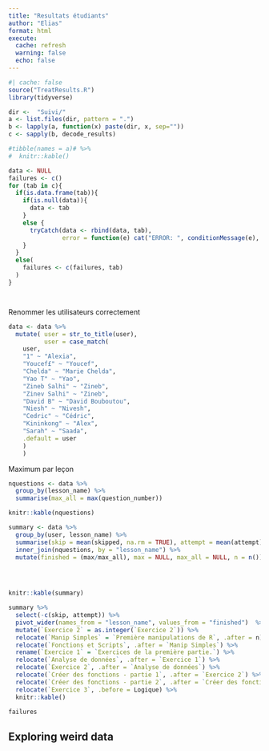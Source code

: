 ```yaml
---
title: "Resultats étudiants"
author: "Elias"
format: html
execute: 
  cache: refresh
  warning: false
  echo: false
---
```


<!-- Exercice 1 de Yanis Medjnoun : il manque toujours une lettre. -->
<!-- Saada a rendu un exercice de Pedro, mais j'ai bien vu le bon exercice rendu. -->

```r
#| cache: false
source("TreatResults.R")
library(tidyverse)
```

```r
dir <-  "Suivi/"
a <- list.files(dir, pattern = ".")
b <- lapply(a, function(x) paste(dir, x, sep=""))
c <- sapply(b, decode_results)

#tibble(names = a)# %>% 
#  knitr::kable()
```

```r
data <- NULL
failures <- c()
for (tab in c){
  if(is.data.frame(tab)){
    if(is.null(data)){
      data <- tab
    }
    else {
      tryCatch(data <- rbind(data, tab),
               error = function(e) cat("ERROR: ", conditionMessage(e), "\n"))
    }
  }
  else(
    failures <- c(failures, tab)
  )
}




```
Renommer les utilisateurs correctement

```r
data <- data %>% 
  mutate( user = str_to_title(user),
          user = case_match(
    user,
    "1" ~ "Alexia",
    "Youcef£" ~ "Youcef",
    "Chelda" ~ "Marie Chelda",
    "Yao T" ~ "Yao",
    "Zineb Salhi" ~ "Zineb",
    "Zinev Salhi" ~ "Zineb",
    "David B" ~ "David Bouboutou",
    "Niesh" ~ "Nivesh",
    "Cedric" ~ "Cédric",
    "Kininkong" ~ "Alex",
    "Sarah" ~ "Saada",
    .default = user
    )
    )
```

Maximum par leçon

```r
nquestions <- data %>%
  group_by(lesson_name) %>% 
  summarise(max_all = max(question_number))

knitr::kable(nquestions)
```


```r
summary <- data %>%
  group_by(user, lesson_name) %>%
  summarise(skip = mean(skipped, na.rm = TRUE), attempt = mean(attempt), max = (max(question_number))) %>% 
  inner_join(nquestions, by = "lesson_name") %>% 
  mutate(finished = (max/max_all), max = NULL, max_all = NULL, n = n())


  

knitr::kable(summary)
```

```r
summary %>%
  select(-c(skip, attempt)) %>% 
  pivot_wider(names_from = "lesson_name", values_from = "finished")  %>% 
  mutate(`Exercice 2` = as.integer(`Exercice 2`)) %>% 
  relocate(`Manip Simples` = `Première manipulations de R`, .after = n) %>%
  relocate(`Fonctions et Scripts`, .after = `Manip Simples`) %>%
  rename(`Exercice 1` = `Exercices de la première partie.`) %>% 
  relocate(`Analyse de données`, .after = `Exercice 1`) %>%
  relocate(`Exercice 2`, .after = `Analyse de données`) %>%
  relocate(`Créer des fonctions - partie 1`, .after = `Exercice 2`) %>% 
  relocate(`Créer des fonctions - partie 2`, .after = `Créer des fonctions - partie 1`) %>% 
  relocate(`Exercice 3`, .before = Logique) %>%
  knitr::kable()
```


```r
failures
```


## Exploring weird data




